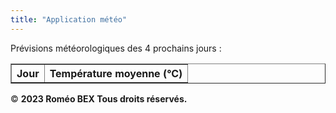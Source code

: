```yaml
---
title: "Application météo"
---
```


Prévisions météorologiques des 4 prochains jours : 

```{=html}
<!DOCTYPE html>
<html>
<head>
    <title>Prévisions de température</title>
</head>
<body>
    <table border="1">
        <tr>
            <th><strong>Jour</strong></th>
            <th><strong>Température moyenne (°C)</strong></th>
        </tr>
        <!-- Les données seront remplies ici par JavaScript -->
    </table>

    <script>
        // Fonction pour obtenir le nom du jour de la semaine en fonction de la date
        function getDayName(day) {
            const days = ["Dimanche", "Lundi", "Mardi", "Mercredi", "Jeudi", "Vendredi", "Samedi"];
            return days[day];
        }

        // Fonction pour faire une requête à l'API
        function fetchWeatherData() {
            const apiUrl = "https://api.open-meteo.com/v1/meteofrance?latitude=43.6109&longitude=3.8763&hourly=temperature_2m";

            fetch(apiUrl)
                .then(response => response.json())
                .then(data => {
                    // Récupérer les données de température pour les 4 prochains jours
                    const temperatureData = data.hourly.temperature_2m.slice(0, 4);

                    // Sélectionner le tableau HTML
                    const table = document.querySelector("table");

                    // Obtenir le jour actuel
                    const currentDate = new Date();
                    const currentDay = currentDate.getDay();

                    // Boucler à travers les données et les ajouter au tableau
                    for (let i = 0; i < temperatureData.length; i++) {
                        const row = table.insertRow(-1);
                        const dayCell = row.insertCell(0);
                        const tempCell = row.insertCell(1);

                        // Calculer le jour de la semaine en fonction du jour actuel
                        const dayIndex = (currentDay + i) % 7;
                        const dayName = getDayName(dayIndex);

                        dayCell.innerHTML = dayName;
                        tempCell.innerHTML = `${temperatureData[i]}°C`;
                    }
                })
                .catch(error => console.error("Erreur lors de la récupération des données : " + error));
        }

        // Appeler la fonction pour récupérer les données
        fetchWeatherData();
    </script>

    <footer>
        <p>&copy; <strong>2023 Roméo BEX Tous droits réservés.</strong></p>
    </footer>
</body>

</html>

``` 
